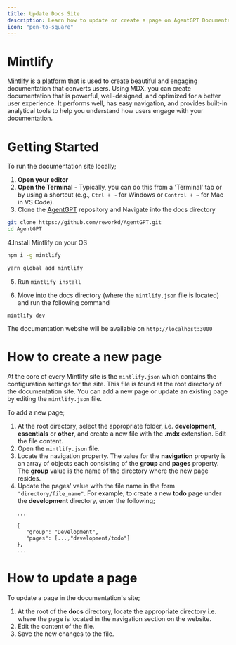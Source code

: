 ```yaml
---
title: Update Docs Site
description: Learn how to update or create a page on AgentGPT Documentation Site
icon: "pen-to-square"
---
```


# Mintlify

[Mintlify](https://mintlify.com/) is a platform that is used to create beautiful and engaging documentation that converts users. Using MDX, you can create documentation that is powerful, well-designed, and optimized for a better user experience. It performs well, has easy navigation, and provides built-in analytical tools to help you understand how users engage with your documentation.

# Getting Started

To run the documentation site locally;

1. **Open your editor**
2. **Open the Terminal** - Typically, you can do this from a 'Terminal' tab or by using a shortcut
   (e.g., `Ctrl + ~` for Windows or `Control + ~` for Mac in VS Code).
3. Clone the [AgentGPT](https://github.com/reworkd/AgentGPT) repository and Navigate into the docs directory

```bash
git clone https://github.com/reworkd/AgentGPT.git
cd AgentGPT
```

4.Install Mintlify on your OS

<CodeGroup>

```bash npm
npm i -g mintlify
```

```bash yarn
yarn global add mintlify
```

</CodeGroup>

5. Run `mintlify install`

6. Move into the docs directory (where the `mintlify.json` file is located) and run the following command

```
mintlify dev
```

The documentation website will be available on `http://localhost:3000`

# How to create a new page

At the core of every Mintlify site is the `mintlify.json` which contains the configuration settings for the site. This file is found at the root directory of the documentation site. You can add a new page or update an existing page by editing the `mintlify.json` file.

To add a new page;

1. At the root directory, select the appropriate folder, i.e. **development**, **essentials** or **other**, and create a new file with the **.mdx** extenstion. Edit the file content.
2. Open the `mintlify.json` file.
3. Locate the navigation property. The value for the **navigation** property is an array of objects each consisting of the **group** and **pages** property. The **group** value is the name of the directory where the new page resides.
4. Update the pages' value with the file name in the form `"directory/file_name"`. For example, to create a new **todo** page under the **development** directory, enter the following;

```
   ...

   {
      "group": "Development",
      "pages": [...,"development/todo"]
   },
   ...
```

# How to update a page

To update a page in the documentation's site;

1. At the root of the **docs** directory, locate the appropriate directory i.e. where the page is located in the navigation section on the website.
2. Edit the content of the file.
3. Save the new changes to the file.
